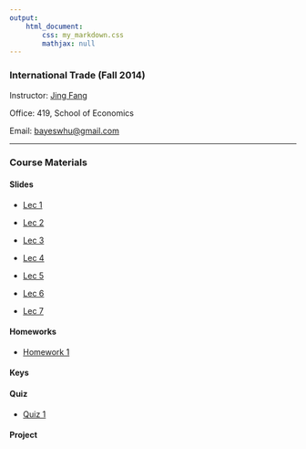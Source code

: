 ```yaml
---
output: 
    html_document:
        css: my_markdown.css
        mathjax: null
---
```


### International Trade (Fall 2014)

Instructor: [Jing Fang](http://bayeswhu.github.io)

Office: 419, School of Economics

Email: [bayeswhu@gmail.com](bayeswhu@gmail.com)

-----

### Course Materials

#### Slides

- [Lec 1](trade/Lec1.html)

- [Lec 2](trade/Lec2.html)

- [Lec 3](trade/Lec3.html)

- [Lec 4](trade/Lec4.html)

- [Lec 5](trade/Lec5.html)

- [Lec 6](trade/Lec6.html)

- [Lec 7](trade/Lec7.html)

<!-- - [Lec 7](trade/Lec7.html) -->

<!-- - [Lec 7](trade/Lec7.html) -->

<!-- - [Lec 7](trade/Lec7.html) -->

<!-- - [Lec 7](trade/Lec7.html) -->

<!-- - [Lec 7](trade/Lec7.html) -->

#### Homeworks

- [Homework 1](trade/Homework1.doc)

<!-- - [Homework 2](r/CE2.html) -->

#### Keys

<!-- - [Key 1](r/CE1_key.html) -->

<!-- - [Key 2](r/CE2_key.html) -->

#### Quiz

- [Quiz 1](trade/Quiz1.ppt)

#### Project
